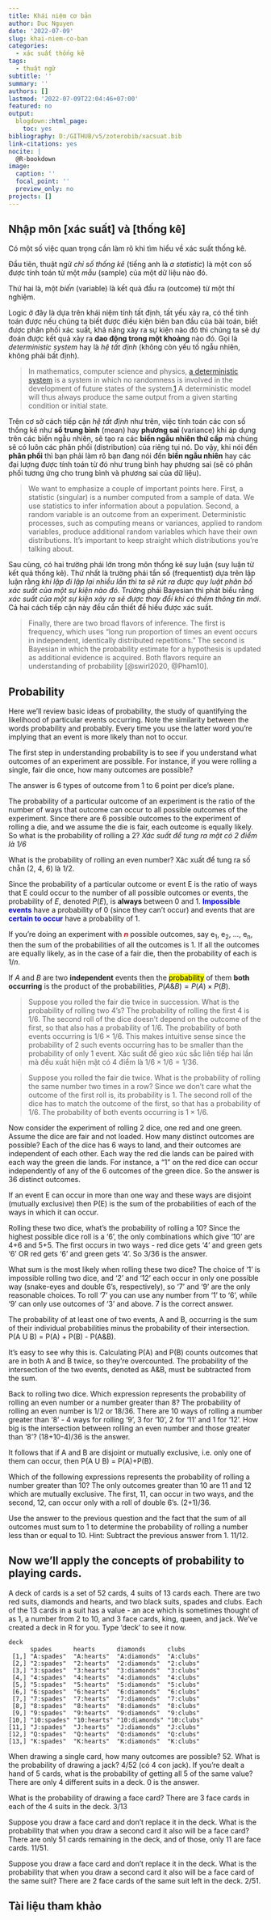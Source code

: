 ```yaml
---
title: Khái niệm cơ bản
author: Duc Nguyen
date: '2022-07-09'
slug: khai-niem-co-ban
categories:
  - xác suất thống kê
tags:
  - thuật ngữ
subtitle: ''
summary: ''
authors: []
lastmod: '2022-07-09T22:04:46+07:00'
featured: no
output:
  blogdown::html_page:
    toc: yes
bibliography: D:/GITHUB/v5/zoterobib/xacsuat.bib
link-citations: yes
nocite: |
  @R-bookdown
image:
  caption: ''
  focal_point: ''
  preview_only: no
projects: []
---
```


## Nhập môn [xác suất] và [thống kê]

Có một số việc quan trọng cần làm rõ khi tìm hiểu về xác suất thống kê. 

Đầu tiên, thuật ngữ *chỉ số thống kê* (tiếng anh là *a statistic*) là một con số được tính toán từ một *mẫu* (sample) của một dữ liệu nào đó.

Thứ hai là, một *biến* (variable) là kết quả đầu ra (outcome) từ một thí nghiệm.

Logic ở đây là dựa trên khái niệm tính tất định, tất yếu xảy ra, có thể tính toán được nếu chúng ta biết được điều kiện biên ban đầu của bài toán, biết được phân phối xác suất, khả năng xảy ra sự kiện nào đó thì chúng ta sẽ dự đoán được kết quả xảy ra **dao động trong một khoảng** nào đó. Gọi là *deterministic system* hay là *hệ tất định* (không còn yếu tố ngẫu nhiên, không phải bất định).

> In mathematics, computer science and physics, [a deterministic system][1] is a system in which no randomness is involved in the development of future states of the system.[1] A deterministic model will thus always produce the same output from a given starting condition or initial state.

Trên cơ sở cách tiếp cận *hệ tất định* như trên, việc tính toán các con số thống kê như **số trung bình** (mean) hay **phương sai** (variance) khi áp dụng trên các biến ngẫu nhiên, sẽ tạo ra các **biến ngẫu nhiên thứ cấp** mà chúng sẽ có luôn các phân phối (distribution) của riêng tụi nó. Do vậy, khi nói đến **phân phối** thì bạn phải làm rõ bạn đang nói đến **biến ngẫu nhiên** hay các đại lượng được tính toán từ đó như trung bình hay phương sai (sẽ có phân phối tương ứng cho trung bình và phương sai của dữ liệu).

> We want to emphasize a couple of important points here. First, a statistic (singular) is a number computed from a sample of data. We use statistics to infer information about a population. Second, a random variable is an outcome from an experiment. Deterministic processes, such as computing means or variances, applied to random variables, produce additional random variables which have their own distributions. It's important to keep straight which distributions you're talking about.

Sau cùng, có hai trường phái lớn trong môn thống kê suy luận (suy luận từ kết quả thống kê). Thứ nhất là trường phái tần số (frequentist) dựa trên lập luận rằng *khi lặp đi lặp lại nhiều lần thì ta sẽ rút ra được quy luật phân bố xác suất của một sự kiện nào đó*. Trường phái Bayesian thì phát biểu rằng *xác suất của một sự kiện xảy ra sẽ được thay đổi khi có thêm thông tin mới*. Cả hai cách tiếp cận này đều cần thiết để hiểu được xác suất.

> Finally, there are two broad flavors of inference. The first is frequency, which uses "long run proportion of times an event occurs in independent, identically distributed repetitions." The second is Bayesian in which the probability estimate for a hypothesis is updated as additional evidence is acquired. Both flavors require an understanding of probability [@swirl2020, @Pham10].

## Probability

Here we'll review basic ideas of probability, the study of quantifying the likelihood of particular events occurring. Note the similarity between the words probability and probably. Every time you use the latter word you're implying that an event is more likely than not to occur.

The first step in understanding probability is to see if you understand what  outcomes of an experiment are possible. For instance, if you were rolling a single, fair die once, how many outcomes are possible?
 
The answer is 6 types of outcome from 1 to 6 point per dice's plane.
 
The probability of a particular outcome of an experiment is the ratio of the number of ways that outcome can occur to all possible outcomes of the experiment. Since there are 6 possible outcomes to the experiment of rolling a die, and we assume the die is fair, each outcome is equally likely. So what is the probability of rolling a 2? *Xác suất để tung ra mặt có 2 điểm là $1/6$*

What is the probability of rolling an even number? Xác xuất để tung ra số chẵn (2, 4, 6) là $1/2$. 

Since the probability of a particular outcome or event E is the ratio of ways that E could occur to the number of all possible outcomes or events, the probability of $E$, denoted $P(E)$, is **always** between 0 and 1. <span style="color:blue">**Impossible events**</span> have a probability of 0 (since they can't occur) and events that are <span style="color:blue">**certain to occur**</span>  have a probability of 1.

If you're doing an experiment with <span style="color:red">***n***</span> possible outcomes, say e~1~, e~2~, ..., e~n~, then the sum of the probabilities of all the outcomes is 1. If all the outcomes are equally likely, as in the case of a fair die, then the probability of each is $1/n$.

If $A$ and $B$ are two **independent** events then the <mark>probability</mark> of them **both occurring** is the product of the probabilities, $P(A \& B) = P(A) \times P(B)$.

> Suppose you rolled the fair die twice in succession. What is the probability of rolling two 4's? The probability of rolling the first 4 is $1/6$. The second roll of the dice doesn't depend on the outcome of the first, so that also has a probability of $1/6$. The probability of both events occurring is $1/6 \times 1/6$. This makes intuitive sense since the probability of 2 such events occurring has to be smaller than the probability of only 1 event. Xác suất để gieo xúc sắc liên tiếp hai lần mà đều xuất hiện mặt có 4 điểm là $1/6 \times 1/6 = 1/36$.

> Suppose you rolled the fair die twice. What is the probability of rolling the same number two times in a row? Since we don't care what the outcome of the first roll is, its probability is $1$. The second roll of the dice has to match the outcome of the first, so that has a probability of $1/6$. The probability of both events occurring is $1 \times 1/6$.

Now consider the experiment of rolling 2 dice, one red and one green. Assume the dice are fair and not loaded. How many distinct outcomes are possible? Each of the dice has 6 ways to land, and their outcomes are independent of each other. Each way the red die lands can be paired with each way the green die lands. For instance, a "1" on the red dice can occur independently of any of the 6 outcomes of the green dice. So the answer is 36 distinct outcomes.

If an event E can occur in more than one way and these ways are disjoint (mutually exclusive) then P(E) is the sum of the probabilities of each of the ways in which it can occur.

Rolling these two dice, what's the probability of rolling a 10? Since the highest possible dice roll is a '6', the only combinations which give '10' are 4+6 and 5+5. The first occurs in two ways - red dice gets '4' and green gets '6' OR red gets '6' and green gets '4'. So 3/36 is the answer.

What sum is the most likely when rolling these two dice? The choice of '1' is impossible rolling two dice, and '2' and '12' each occur in only one possible way (snake-eyes and double 6's, respectively), so '7' and '9' are the only reasonable choices. To roll '7' you can use any number from '1' to '6', while '9' can only use outcomes of '3' and above. 7 is the correct answer.

The probability of at least one of two events, A and B, occurring is the sum of their individual probabilities minus the probability of their intersection. P(A U B) = P(A) + P(B) - P(A&B).

It's easy to see why this is. Calculating P(A) and P(B) counts outcomes that are in both A and B twice, so they're overcounted. The probability of the intersection of the two events, denoted as A&B, must be subtracted from the sum.

Back to rolling two dice. Which expression represents the probability of rolling an even number or a number greater than 8? The probability of rolling an even number is 1/2 or 18/36. There are 10 ways of rolling a number greater than '8' - 4 ways for rolling '9', 3 for '10', 2 for '11' and 1 for '12'. How big is the intersection between rolling an even number and those greater than '8'? (18+10-4)/36 is the answer.

It follows that if A and B are disjoint or mutually exclusive, i.e. only one of them can occur, then P(A U B) = P(A)+P(B).

Which of the following expressions represents the probability of rolling a number greater than 10? The only outcomes greater than 10 are 11 and 12 which are mutually exclusive. The first, 11, can occur in two ways, and the second, 12, can occur only with a roll of double 6's. (2+1)/36.

Use the answer to the previous question and the fact that the sum of all outcomes must sum to 1 to determine the probability of rolling a number less than or equal to 10. Hint: Subtract the previous answer from 1. 11/12.

## Now we'll apply the concepts of probability to playing cards.

A deck of cards is a set of 52 cards, 4 suits of 13 cards each. There are two red suits, diamonds and hearts, and two black suits, spades and clubs. Each of the 13 cards in a suit has a value - an ace which is sometimes thought of as 1, a number from 2 to 10, and 3 face cards, king, queen, and jack. We've created a deck in R for you. Type 'deck' to see it now.

```
deck
      spades      hearts      diamonds      clubs     
 [1,] "A:spades"  "A:hearts"  "A:diamonds"  "A:clubs" 
 [2,] "2:spades"  "2:hearts"  "2:diamonds"  "2:clubs" 
 [3,] "3:spades"  "3:hearts"  "3:diamonds"  "3:clubs" 
 [4,] "4:spades"  "4:hearts"  "4:diamonds"  "4:clubs" 
 [5,] "5:spades"  "5:hearts"  "5:diamonds"  "5:clubs" 
 [6,] "6:spades"  "6:hearts"  "6:diamonds"  "6:clubs" 
 [7,] "7:spades"  "7:hearts"  "7:diamonds"  "7:clubs" 
 [8,] "8:spades"  "8:hearts"  "8:diamonds"  "8:clubs" 
 [9,] "9:spades"  "9:hearts"  "9:diamonds"  "9:clubs" 
[10,] "10:spades" "10:hearts" "10:diamonds" "10:clubs"
[11,] "J:spades"  "J:hearts"  "J:diamonds"  "J:clubs" 
[12,] "Q:spades"  "Q:hearts"  "Q:diamonds"  "Q:clubs" 
[13,] "K:spades"  "K:hearts"  "K:diamonds"  "K:clubs" 
```
When drawing a single card, how many outcomes are possible? 52.
What is the probability of drawing a jack? 4/52 (có 4 con jack).
If you're dealt a hand of 5 cards, what is the probability of getting all 5 of the same value?
There are only 4 different suits in a deck. 0 is the answer.

What is the probability of drawing a face card? There are 3 face cards in each of the 4 suits in the deck. 3/13

Suppose you draw a face card and don't replace it in the deck. What is the probability that when you draw a second card it also will be a face card? There are only 51 cards remaining in the deck, and of those, only 11 are face cards. 11/51.

Suppose you draw a face card and don't replace it in the deck. What is the probability that when you draw a second card it also will be a face card of the same suit? There are 2 face cards of the same suit left in the deck. 2/51.

## Tài liệu tham khảo

[1]: https://en.wikipedia.org/wiki/Deterministic_system/ 

